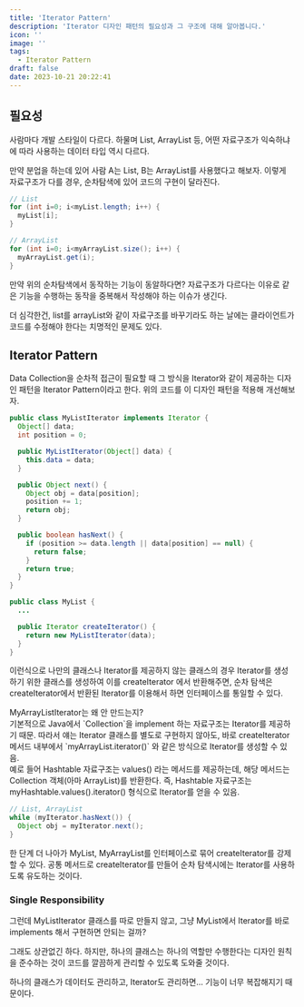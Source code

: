 ```yaml
---
title: 'Iterator Pattern'
description: 'Iterator 디자인 패턴의 필요성과 그 구조에 대해 알아봅니다.'
icon: ''
image: ''
tags:
  - Iterator Pattern
draft: false
date: 2023-10-21 20:22:41
---
```


## 필요성

사람마다 개발 스타일이 다르다.
하물며 List, ArrayList 등, 어떤 자료구조가 익숙하냐에 따라 사용하는 데이터 타입 역시 다르다.

만약 분업을 하는데 있어 사람 A는 List, B는 ArrayList를 사용했다고 해보자.
이렇게 자료구조가 다를 경우, 순차탐색에 있어 코드의 구현이 달라진다.

```java:.java
// List
for (int i=0; i<myList.length; i++) {
  myList[i];
}

// ArrayList
for (int i=0; i<myArrayList.size(); i++) {
  myArrayList.get(i);
}
```

만약 위의 순차탐색에서 동작하는 기능이 동알하다면?
자료구조가 다르다는 이유로 같은 기능을 수행하는 동작을 중복해서 작성해야 하는 이슈가 생긴다.

더 심각한건, list를 arrayList와 같이 자료구조를 바꾸기라도 하는 날에는 클라이언트가 코드를 수정해야 한다는 치명적인 문제도 있다.

## Iterator Pattern

Data Collection을 순차적 접근이 필요할 때 그 방식을 Iterator와 같이 제공하는 디자인 패턴을 Iterator Pattern이라고 한다.
위의 코드를 이 디자인 패턴을 적용해 개선해보자.

```java:MyListIterator.java {5, 11}
public class MyListIterator implements Iterator {
  Object[] data;
  int position = 0;

  public MyListIterator(Object[] data) {
    this.data = data;
  }

  public Object next() {
    Object obj = data[position];
    position += 1;
    return obj;
  }

  public boolean hasNext() {
    if (position >= data.length || data[position] == null) {
      return false;
    }
    return true;
  }
}
```

```java:MyList.java {5, 11}
public class MyList {
  ...

  public Iterator createIterator() {
    return new MyListIterator(data);
  }
}
```

이런식으로 나만의 클래스나 Iterator를 제공하지 않는 클래스의 경우 Iterator를 생성하기 위한 클래스를 생성하여 이를 createIterator 에서 반환해주면,
순차 탐색은 createIterator에서 반환된 Iterator를 이용해서 하면 인터페이스를 통일할 수 있다.

<tip>
  MyArrayListIterator는 왜 안 만드는지?
  <br />
  기본적으로 Java에서 `Collection`을 implement 하는 자료구조는 Iterator를 제공하기 때문.
  따라서 얘는 Iterator 클래스를 별도로 구현하지 않아도, 바로 createIterator 메서드 내부에서 `myArrayList.iterator()` 와 같은 방식으로 Iterator를 생성할 수 있음.
  <br />
  예로 들어 Hashtable 자료구조는 values() 라는 메서드를 제공하는데, 해당 메서드는 Collection 객체(아마 ArrayList)를 반환한다.
  즉, Hashtable 자료구조는 myHashtable.values().iterator() 형식으로 Iterator를 얻을 수 있음.
</tip>

```java:.java
// List, ArrayList
while (myIterator.hasNext()) {
  Object obj = myIterator.next();
}
```

한 단계 더 나아가 MyList, MyArrayList를 인터페이스로 묶어 createIterator를 강제할 수 있다.
공통 메서드로 createIterator를 만들어 순차 탐색시에는 Iterator를 사용하도록 유도하는 것이다.

### Single Responsibility

그런데 MyListIterator 클래스를 따로 만들지 않고, 그냥 MyList에서 Iterator를 바로 implements 해서 구현하면 안되는 걸까?

그래도 상관없긴 하다.
하지만, 하나의 클래스는 하나의 역할만 수행한다는 디자인 원칙을 준수하는 것이 코드를 깔끔하게 관리할 수 있도록 도와줄 것이다.

하나의 클래스가 데이터도 관리하고, Iterator도 관리하면... 기능이 너무 복잡해지기 때문이다.